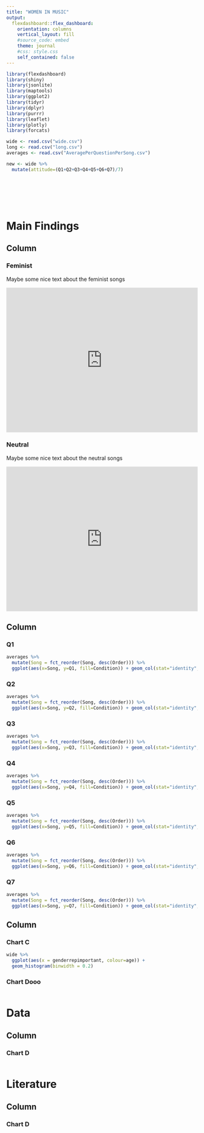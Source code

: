 ```yaml
---
title: "WOMEN IN MUSIC"
output:
  flexdashboard::flex_dashboard:
    orientation: columns
    vertical_layout: fill
    #source_code: embed
    theme: journal
    #css: style.css
    self_contained: false
---
```


```r
library(flexdashboard)
library(shiny)
library(jsonlite)
library(maptools)
library(ggplot2)
library(tidyr)
library(dplyr)
library(purrr)
library(leaflet)
library(plotly)
library(forcats)

wide <- read.csv("wide.csv")
long <- read.csv("long.csv")
averages <- read.csv("AveragePerQuestionPerSong.csv")

new <- wide %>% 
  mutate(attitude=(Q1+Q2+Q3+Q4+Q5+Q6+Q7)/7)








```




Main Findings
======================================================

Column {.tabset data-width=161}
-----------------------------------------------------------------------

### Feminist

Maybe some nice text about the feminist songs 

<iframe src="https://open.spotify.com/embed/playlist/7mWbXdE4Hky7MIt8BOjryX?utm_source=generator" width="100%" height="380" frameBorder="0" allowfullscreen="" allow="autoplay; clipboard-write; encrypted-media; fullscreen; picture-in-picture"></iframe>

### Neutral

Maybe some nice text about the neutral songs

<iframe src="https://open.spotify.com/embed/playlist/2ttgDPSxCi9oPbOEQCrLvl?utm_source=generator" width="100%" height="380" frameBorder="0" allowfullscreen="" allow="autoplay; clipboard-write; encrypted-media; fullscreen; picture-in-picture"></iframe>

Column {.tabset data-width=500}
-----------------------------------------------------------------------

### Q1

```r
averages %>%
  mutate(Song = fct_reorder(Song, desc(Order))) %>%
  ggplot(aes(x=Song, y=Q1, fill=Condition)) + geom_col(stat="identity", width=.4) + coord_flip() + xlab("") + ylab("Scale") + theme_bw() + ylim(0,6) + ggtitle("I enjoyed the lyrics of this excerpt")
```

### Q2

```r
averages %>%
  mutate(Song = fct_reorder(Song, desc(Order))) %>%
  ggplot(aes(x=Song, y=Q2, fill=Condition)) + geom_col(stat="identity", width=.4) + coord_flip() + xlab("") + ylab("Scale") + theme_bw() + ylim(0,6) + ggtitle("I think these lyrics represented \n men and/or women fairly")

```

### Q3

```r
averages %>%
  mutate(Song = fct_reorder(Song, desc(Order))) %>%
  ggplot(aes(x=Song, y=Q3, fill=Condition)) + geom_col(stat="identity", width=.4) + coord_flip() + xlab("") + ylab("Scale") + theme_bw()  + ylim(0,6) + ggtitle("After listening to this excerpt, I feel positively \n about gender representation in music")
```

### Q4

```r
averages %>%
  mutate(Song = fct_reorder(Song, desc(Order))) %>%
  ggplot(aes(x=Song, y=Q4, fill=Condition)) + geom_col(stat="identity", width=.4) + coord_flip() + xlab("") + ylab("Scale") + theme_bw()  + ylim(0,6) + ggtitle("I feel represented in the lyrics I just heard")
```

### Q5

```r
averages %>%
  mutate(Song = fct_reorder(Song, desc(Order))) %>%
  ggplot(aes(x=Song, y=Q5, fill=Condition)) + geom_col(stat="identity", width=.4) + coord_flip() + xlab("") + ylab("Scale") + theme_bw()  + ylim(0,6) + ggtitle("These lyrics create a positive message")
```

### Q6

```r
averages %>%
  mutate(Song = fct_reorder(Song, desc(Order))) %>%
  ggplot(aes(x=Song, y=Q6, fill=Condition)) + geom_col(stat="identity", width=.4) + coord_flip() + xlab("") + ylab("Scale") + theme_bw()  + ylim(0,6) + ggtitle("These lyrics make me feel uncomfortable")
```

### Q7

```r
averages %>%
  mutate(Song = fct_reorder(Song, desc(Order))) %>%
  ggplot(aes(x=Song, y=Q7, fill=Condition)) + geom_col(stat="identity", width=.4) + coord_flip() + xlab("") + ylab("Scale") + theme_bw()  + ylim(0,6) + ggtitle("This excerpt had feminist connotations in its lyrics")
```


Column {data-width=350}
-----------------------------------------------------------------------

### Chart C

```r
wide %>% 
  ggplot(aes(x = genderrepimportant, colour=age)) +
  geom_histogram(binwidth = 0.2)
```

### Chart Dooo

```r


```

Data
======================================================

Column
-----------------------------------------------------------------------

### Chart D

```r
```

Literature
======================================================

Column
-----------------------------------------------------------------------

### Chart D

```r

```

